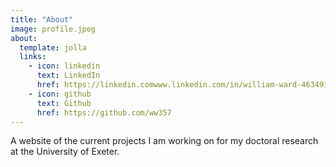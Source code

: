 ```yaml
---
title: "About"
image: profile.jpeg
about:
  template: jolla
  links:
    - icon: linkedin
      text: LinkedIn
      href: https://linkedin.comwww.linkedin.com/in/william-ward-463493245
    - icon: github
      text: Github
      href: https://github.com/ww357
---
```


A website of the current projects I am working on for my doctoral research at the University of Exeter.

